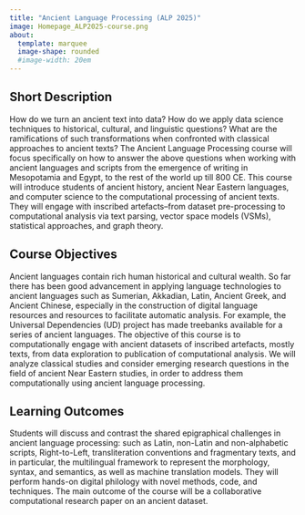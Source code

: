 ```yaml
---
title: "Ancient Language Processing (ALP 2025)"
image: Homepage_ALP2025-course.png
about: 
  template: marquee
  image-shape: rounded
  #image-width: 20em
---
```


## **Short Description**

How do we turn an ancient text into data? How do we apply data science techniques to historical, cultural, and linguistic questions? What are the ramifications of such transformations when confronted with classical approaches to ancient texts? The Ancient Language Processing course will focus specifically on how to answer the above questions when working with ancient languages and scripts from the emergence of writing in Mesopotamia and Egypt, to the rest of the world up till 800 CE. This course will introduce students of ancient history, ancient Near Eastern languages, and computer science to the computational processing of ancient texts. They will engage with inscribed artefacts–from dataset pre-processing to computational analysis via text parsing, vector space models (VSMs), statistical approaches, and graph theory.

## **Course Objectives**

Ancient languages contain rich human historical and cultural wealth. So far there has been good advancement in applying language technologies to ancient languages such as Sumerian, Akkadian, Latin, Ancient Greek, and Ancient Chinese, especially in the construction of digital language resources and resources to facilitate automatic analysis. For example, the Universal Dependencies (UD) project has made treebanks available for a series of ancient languages. The objective of this course is to computationally engage with ancient datasets of inscribed artefacts, mostly texts, from data exploration to publication of computational analysis. We will analyze classical studies and consider emerging research questions in the field of ancient Near Eastern studies, in order to address them computationally using ancient language processing.

## **Learning Outcomes**

Students will discuss and contrast the shared epigraphical challenges in ancient language processing: such as Latin, non-Latin and non-alphabetic scripts, Right-to-Left, transliteration conventions and fragmentary texts, and in particular, the multilingual framework to represent the morphology, syntax, and semantics, as well as machine translation models. They will perform hands-on digital philology with novel methods, code, and techniques. The main outcome of the course will be a collaborative computational research paper on an ancient dataset.
